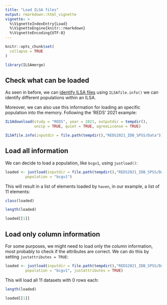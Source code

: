 ```yaml
---
title: "Load ILSA files"
output: rmarkdown::html_vignette
vignette: >
  %\VignetteIndexEntry{Load}
  %\VignetteEngine{knitr::rmarkdown}
  %\VignetteEncoding{UTF-8}
---
```


```r
knitr::opts_chunk$set(
  collapse = TRUE
)
```

```r
library(ILSAmerge)
```

## Check what can be loaded

As seen in before, we can [identify ILSA files](https://dopatendo.github.io/ILSAmerge/articles/IdentifyILSAfiles.html)
using `ILSAfile.info()` we can identify different populations within an ILSA.

Moreover, we can also use this information for loading an specific population
into the memory. Following the 'REDS' 2021 example:
```r

ILSAdownload(study = "REDS", year = 2021, outputdir = tempdir(),
             unzip = TRUE, quiet = TRUE, agreeLicense = TRUE)

ILSAfile.info(inputdir = file.path(tempdir(),"REDS2021_IDB_SPSS/Data"))

```

## Load all information

We can decide to load a population, like `bcgv1`, using `justload()`:
```r
loaded <- justload(inputdir = file.path(tempdir(),"REDS2021_IDB_SPSS/Data"),
         population = "bcgv1")
```

This will result in a list of elements loaded by `haven`, in our example, a list
of 11 elements:
```r
class(loaded)

length(loaded)

loaded[[1]]
```

## Load only column information

For some purposes, we might need to load only the column information, most 
probably to check if the attributes are correct. We can do this by setting
`justattributes = TRUE`:
```r
loaded <- justload(inputdir = file.path(tempdir(),"REDS2021_IDB_SPSS/Data"),
         population = "bcgv1", justattributes = TRUE)
```

This will load all 11 datasets with 0 rows each:
```r
length(loaded)

loaded[[1]]
```






